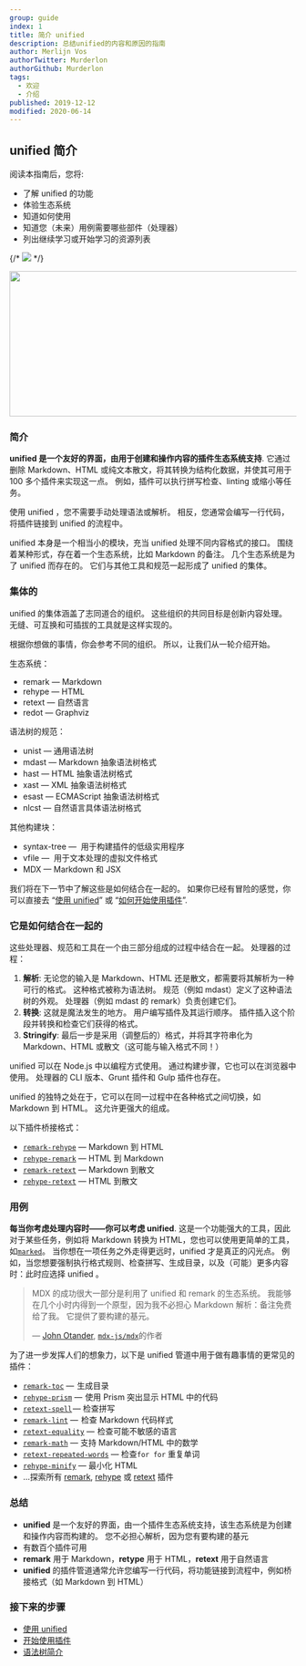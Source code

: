 ```yaml
---
group: guide
index: 1
title: 简介 unified
description: 总结unified的内容和原因的指南
author: Merlijn Vos
authorTwitter: Murderlon
authorGithub: Murderlon
tags:
  - 欢迎
  - 介绍
published: 2019-12-12
modified: 2020-06-14
---
```


## unified 简介

阅读本指南后，您将:

- 了解 unified 的功能
- 体验生态系统
- 知道如何使用
- 知道您（未来）用例需要哪些部件（处理器）
- 列出继续学习或开始学习的资源列表

{/* ![][unified-overview] */}

<Image src="/imgs/unified-overview.png" width="789" height="255" />

### 简介

**unified 是一个友好的界面，由用于创建和操作内容的插件生态系统支持**.
它通过删除 Markdown、HTML 或纯文本散文，将其转换为结构化数据，并使其可用于 100 多个插件来实现这一点。
例如，插件可以执行拼写检查、linting 或缩小等任务。

使用 unified ，您不需要手动处理语法或解析。
相反，您通常会编写一行代码，将插件链接到 unified 的流程中。

unified 本身是一个相当小的模块，充当 unified 处理不同内容格式的接口。
围绕着某种形式，存在着一个生态系统，比如 Markdown 的备注。
几个生态系统是为了 unified 而存在的。
它们与其他工具和规范一起形成了 unified 的集体。

### 集体的

unified 的集体涵盖了志同道合的组织。
这些组织的共同目标是创新内容处理。
无缝、可互换和可插拔的工具就是这样实现的。

根据你想做的事情，你会参考不同的组织。
所以，让我们从一轮介绍开始。

生态系统：

- remark — Markdown
- rehype — HTML
- retext — 自然语言
- redot — Graphviz

语法树的规范：

- unist — 通用语法树
- mdast — Markdown 抽象语法树格式
- hast — HTML 抽象语法树格式
- xast — XML 抽象语法树格式
- esast — ECMAScript 抽象语法树格式
- nlcst — 自然语言具体语法树格式

其他构建块：

- syntax-tree —  用于构建插件的低级实用程序
- vfile —  用于文本处理的虚拟文件格式
- MDX — Markdown 和 JSX

我们将在下一节中了解这些是如何结合在一起的。
如果你已经有冒险的感觉，你可以直接去 “[使用 unified][using-unified]” 或 “[如何开始使用插件][using-plugins]”.

### 它是如何结合在一起的

这些处理器、规范和工具在一个由三部分组成的过程中结合在一起。
处理器的过程：

1.  **解析**:
    无论您的输入是 Markdown、HTML 还是散文，都需要将其解析为一种可行的格式。
    这种格式被称为语法树。
    规范（例如 mdast）定义了这种语法树的外观。
    处理器（例如 mdast 的 remark）负责创建它们。
2.  **转换**:
    这就是魔法发生的地方。
    用户编写插件及其运行顺序。
    插件插入这个阶段并转换和检查它们获得的格式。
3.  **Stringify**:
    最后一步是采用（调整后的）格式，并将其字符串化为 Markdown、HTML 或散文（这可能与输入格式不同！）

unified 可以在 Node.js 中以编程方式使用。
通过构建步骤，它也可以在浏览器中使用。
处理器的 CLI 版本、Grunt 插件和 Gulp 插件也存在。

unified 的独特之处在于，它可以在同一过程中在各种格式之间切换，如 Markdown 到 HTML。
这允许更强大的组成。

以下插件桥接格式：

- [`remark-rehype`][remark-rehype] — Markdown 到 HTML
- [`rehype-remark`][rehype-remark] — HTML 到 Markdown
- [`remark-retext`][remark-retext] — Markdown 到散文
- [`rehype-retext`][rehype-retext] — HTML 到散文

### 用例

**每当你考虑处理内容时——你可以考虑 unified**.
这是一个功能强大的工具，因此对于某些任务，例如将 Markdown 转换为 HTML，您也可以使用更简单的工具，如[`marked`][marked]。
当你想在一项任务之外走得更远时，unified 才是真正的闪光点。
例如，当您想要强制执行格式规则、检查拼写、生成目录，以及（可能）更多内容时：此时应选择 unified 。

> MDX 的成功很大一部分是利用了 unified 和 remark 的生态系统。
> 我能够在几个小时内得到一个原型，因为我不必担心 Markdown 解析：备注免费给了我。
> 它提供了要构建的基元。
>
> — [John Otander][john], [`mdx-js/mdx`][mdx]的作者

为了进一步发挥人们的想象力，以下是 unified 管道中用于做有趣事情的更常见的插件：

- [`remark-toc`][remark-toc] —  生成目录
- [`rehype-prism`][rehype-prism] —  使用 Prism 突出显示 HTML 中的代码
- [`retext-spell`][retext-spell] — 检查拼写
- [`remark-lint`][remark-lint] —  检查 Markdown 代码样式
- [`retext-equality`][retext-equality] —  检查可能不敏感的语言
- [`remark-math`][remark-math] — 支持 Markdown/HTML 中的数学
- [`retext-repeated-words`][retext-repeated-words]
  — 检查`for for` 重复单词
- [`rehype-minify`][rehype-minify] — 最小化 HTML
- …探索所有 [remark][all-remark-plugins], [rehype][all-rehype-plugins]
  或 [retext][all-retext-plugins] 插件

### 总结

- **unified** 是一个友好的界面，由一个插件生态系统支持，该生态系统是为创建和操作内容而构建的。
  您不必担心解析，因为您有要构建的基元
- 有数百个插件可用
- **remark** 用于 Markdown，**retype** 用于 HTML，**retext** 用于自然语言
- **unified** 的插件管道通常允许您编写一行代码，将功能链接到流程中，例如桥接格式（如 Markdown 到 HTML）

### 接下来的步骤

- [使用 unified ][using-unified]
- [开始使用插件][using-plugins]
- [语法树简介][intro-to-syntax-trees]

[mdx]: https://github.com/mdx-js/mdx
[john]: https://github.com/johno/
[remark-rehype]: https://github.com/remarkjs/remark-rehype/
[rehype-remark]: https://github.com/rehypejs/rehype-remark
[remark-retext]: https://github.com/remarkjs/remark-retext/
[rehype-retext]: https://github.com/rehypejs/rehype-retext
[remark-toc]: https://github.com/remarkjs/remark-toc
[rehype-prism]: https://github.com/mapbox/rehype-prism
[retext-spell]: https://github.com/retextjs/retext-spell
[remark-lint]: https://github.com/remarkjs/remark-lint
[retext-equality]: https://github.com/retextjs/retext-equality
[remark-math]: https://github.com/remarkjs/remark-math
[retext-repeated-words]: https://github.com/retextjs/retext-repeated-words
[rehype-minify]: https://github.com/rehypejs/rehype-minify
[all-remark-plugins]: https://github.com/topics/remark-plugin
[all-rehype-plugins]: https://github.com/topics/rehype-plugin
[all-retext-plugins]: https://github.com/topics/retext-plugin
[marked]: https://github.com/markedjs/marked
[unified-overview]: /image/unified-overview.png
[using-unified]: /learn/guide/using-unified/
[using-plugins]: /learn/guide/using-plugins/
[intro-to-syntax-trees]: /learn/guide/introduction-to-syntax-trees/
